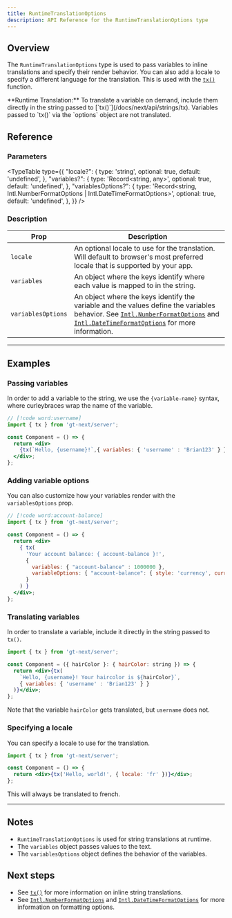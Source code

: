 ```yaml
---
title: RuntimeTranslationOptions
description: API Reference for the RuntimeTranslationOptions type
---
```


## Overview

The `RuntimeTranslationOptions` type is used to pass variables to inline translations and specify their render behavior.
You can also add a locale to specify a different language for the translation.
This is used with the [`tx()`](/docs/next/api/strings/tx) function.

<Callout>
  **Runtime Translation:**
  To translate a variable on demand, include them directly in the string passed to [`tx()`](/docs/next/api/strings/tx).
  Variables passed to `tx()` via the `options` object are not translated.
</Callout>

## Reference

### Parameters

<TypeTable
  type={{
    "locale?": {
        type: 'string',
        optional: true,
        default: 'undefined',
    },
    "variables?": {
        type: 'Record<string, any>',
        optional: true,
        default: 'undefined',
    },
    "variablesOptions?": {
        type: 'Record<string, Intl.NumberFormatOptions | Intl.DateTimeFormatOptions>',
        optional: true,
        default: 'undefined',
    },
  }}
/>

### Description

| Prop | Description |
| ---- | ----------- |
| `locale` | An optional locale to use for the translation. Will default to browser's most preferred locale that is supported by your app. |
| `variables` | An object where the keys identify where each value is mapped to in the string.|
| `variablesOptions` | An object where the keys identify the variable and the values define the variables behavior. See [`Intl.NumberFormatOptions`](https://developer.mozilla.org/en-US/docs/Web/JavaScript/Reference/Global_Objects/Intl/NumberFormat) and [`Intl.DateTimeFormatOptions`](https://developer.mozilla.org/en-US/docs/Web/JavaScript/Reference/Global_Objects/Intl/DateTimeFormat) for more information. |

---

## Examples


### Passing variables
In order to add a variable to the string, we use the `{variable-name}` syntax, where curleybraces wrap the name of the variable.

```jsx title="Component.tsx"
// [!code word:username]
import { tx } from 'gt-next/server';

const Component = () => {
  return <div>
    {tx(`Hello, {username}!`,{ variables: { 'username' : 'Brian123' } })}
  </div>;
};
```


### Adding variable options

You can also customize how your variables render with the `variablesOptions` prop.
```jsx title="Component.tsx"
// [!code word:account-balance]
import { tx } from 'gt-next/server';

const Component = () => {
  return <div>
    { tx(
      'Your account balance: { account-balance }!',
      {
        variables: { "account-balance" : 1000000 },
        variableOptions: { "account-balance": { style: 'currency', currency: 'USD' } }
      }
    ) }
  </div>;
};
```


### Translating variables
In order to translate a variable, include it directly in the string passed to `tx()`.

```jsx title="Component.tsx"
import { tx } from 'gt-next/server';

const Component = ({ hairColor }: { hairColor: string }) => {
  return <div>{tx(
    `Hello, {username}! Your haircolor is ${hairColor}`,
    { variables: { 'username' : 'Brian123' } }
  )}</div>;
};
```

Note that the variable `hairColor` gets translated, but `username` does not.


### Specifying a locale
You can specify a locale to use for the translation.
```jsx title="Component.tsx"
import { tx } from 'gt-next/server';

const Component = () => {
  return <div>{tx('Hello, world!', { locale: 'fr' })}</div>;
};
```
This will always be translated to french.

---

## Notes
 * `RuntimeTranslationOptions` is used for string translations at runtime.
 * The `variables` object passes values to the text.
 * The `variablesOptions` object defines the behavior of the variables.


## Next steps
 * See [`tx()`](/docs/next/api/strings/tx) for more information on inline string translations.
 * See [`Intl.NumberFormatOptions`](https://developer.mozilla.org/en-US/docs/Web/JavaScript/Reference/Global_Objects/Intl/NumberFormat) and [`Intl.DateTimeFormatOptions`](https://developer.mozilla.org/en-US/docs/Web/JavaScript/Reference/Global_Objects/Intl/DateTimeFormat) for more information on formatting options.
